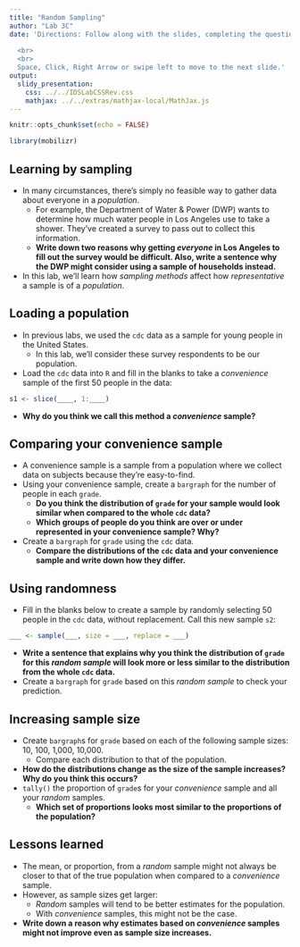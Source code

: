 ```yaml
---
title: "Random Sampling"
author: "Lab 3C"
date: 'Directions: Follow along with the slides, completing the questions in <font color=#25679E><b>blue</b></font> on your computer, and answering the questions in **red** in your journal.  
  
  <br>
  <br>
  Space, Click, Right Arrow or swipe left to move to the next slide.'
output: 
  slidy_presentation: 
    css: ../../IDSLabCSSRev.css
    mathjax: ../../extras/mathjax-local/MathJax.js
---
```


```r
knitr::opts_chunk$set(echo = FALSE)
```

```r
library(mobilizr)
```

## Learning by sampling

- In many circumstances, there's simply no feasible way to gather data about everyone in a _population_.
    - For example, the Department of Water & Power (DWP) wants to determine how much water people in Los Angeles use to take a shower. They've created a survey to pass out to collect this information.
    - **Write down two reasons why getting _everyone_ in Los Angeles to fill out the survey would be difficult. Also, write a sentence why the DWP might consider using a sample of households instead.**
    
- In this lab, we'll learn how _sampling methods_ affect how _representative_ a sample is of a _population_.


## Loading a population

- In previous labs, we used the `cdc` data as a sample for young people in the United States. 
    - In this lab, we'll consider these survey respondents to be our population.
- <span class="blue">Load the `cdc` data into `R` and fill in the blanks to take a _convenience_ sample of the first 50 people in the data:</span>

```r
s1 <- slice(____, 1:____)
```

- **Why do you think we call this method a _convenience_ sample?**


## Comparing your convenience sample

- A convenience sample is a sample from a population where we collect data on subjects because they're easy-to-find.
- <span class="blue">Using your convenience sample, create a `bargraph` for the number of people in each `grade`.</span>
    - **Do you think the distribution of `grade` for your sample would look similar when compared to the whole `cdc` data?**
    - **Which groups of people do you think are over or under represented in your convenience sample? Why?**
- <span class="blue">Create a `bargraph` for `grade` using the `cdc` data.</span>
    - **Compare the distributions of the `cdc` data and your convenience sample and write down how they differ.**


## Using randomness

- <span class="blue">Fill in the blanks below to create a sample by randomly selecting 50 people in the `cdc` data, without replacement. Call this new sample `s2`:</span>

```r
___ <- sample(___, size = ___, replace = ___)
```

- **Write a sentence that explains why you think the distribution of `grade` for this _random sample_ will look more or less similar to the distribution from the whole `cdc` data.**
- <span class="blue">Create a `bargraph` for `grade` based on this _random sample_ to check your prediction.</span>
    

## Increasing sample size

- <span class="blue">Create `bargraph`s for `grade` based on each of the following sample sizes: 10, 100, 1,000, 10,000.</span>
     - Compare each distribution to that of the population.
- **How do the distributions change as the size of the sample increases? Why do you think this occurs?**
- <span class="blue">`tally()` the proportion of `grade`s for your _convenience_ sample and all your _random_ samples. </span>
    - **Which set of proportions looks most similar to the proportions of the population?**
    

## Lessons learned

- The mean, or proportion, from a _random_ sample might not always be closer to that of the true population when compared to a _convenience_ sample. 
- However, as sample sizes get larger: 
    - _Random_ samples will tend to be better estimates for the population.
    -  With _convenience_ samples, this might not be the case.
- **Write down a reason why estimates based on _convenience_ samples might not improve even as sample size increases.**